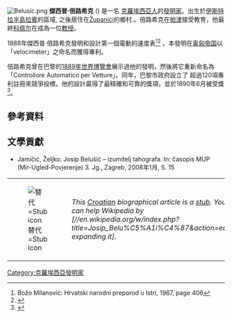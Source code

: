 [[File:Belusic.png|thumb]]
'''傑西普·倍路希克''' ({{bd|1847年|||}}) 是一名 [[克羅埃西亞人|克羅埃西亞人]]的[[发明|發明家]]。出生於[[伊斯特拉半島|伊斯特拉半島]][[拉賓_(克羅地亞)|拉賓]]的區域, 之後居住在[[Županići|Županići]]的鄉村.。倍路希克在[[帕津|帕津]]接受教育，他最終[[科佩尔|科佩尔]]在成為一位[[教授|教授]]。

1888年傑西普·倍路希克發明和設計第一個電動的速度表<ref>Božo Milanović: Hrvatski narodni preporod u Istri, 1967, page 406</ref><ref>{{Cite web |url=http://www.wisegeek.com/what-is-a-speedometer.htm |title=存档副本 |accessdate=2016-10-28 |archive-date=2020-10-29 |archive-url=https://web.archive.org/web/20201029202853/https://www.wisegeek.com/what-is-a-speedometer.htm |dead-url=no }}</ref> 。本發明在[[奥匈帝国|奥匈帝国]]以「velocimeter」之命名而獲得專利。

倍路希克曾在巴黎的[[1889年世界博覽會|1889年世界博覽會]]展示過他的發明，然後將它重新命名為「Controllore Automatico per Vetture」。同年，巴黎市政府設立了 超過120項專利註冊來競爭投標。他的設計贏得了最精確和可靠的獎項，並於1890年6月被受獎<ref>{{Cite web |url=http://en.genius-croatia.com/dt_portfolio/josip-belusic/ |title=存档副本 |accessdate=2016-10-28 |archive-date=2020-01-31 |archive-url=https://web.archive.org/web/20200131083549/http://en.genius-croatia.com/dt_portfolio/josip-belusic/ |dead-url=no }}</ref>。

== 參考資料 ==
{{Reflist}}

== 文學貢獻 ==
* Jamičić, Željko: Josip Belušić – izumitelj tahografa. In: časopis MUP (Mir-Ugled-Povjerenje) 3. Jg., Zagreb, 2008年1月, S. 15
{| class="metadata plainlinks stub" style="background: transparent; margin-bottom: 10px;"
| id="50" |[[File:Coat_of_arms_of_Croatia.svg|替代=Stub icon]]
| id="53" |''This [[克罗地亚|Croatian]] biographical article is a [[Wikipedia:小作品|stub]]. You can help Wikipedia by [//en.wikipedia.org/w/index.php?title=Josip_Belu%C5%A1i%C4%87&action=edit expanding it].''<div class="plainlinks hlist navbar mini" id="59" style="position: absolute; right: 15px; display: none;">
* <abbr title="View this template">v</abbr>
* <abbr title="Discuss this template">t</abbr>
* [//en.wikipedia.org/w/index.php?title=Template:Croatia-bio-stub&action=edit <abbr title="Edit this template">e</abbr>]
</div>
|}

[[Category:克羅埃西亞發明家|Category:克羅埃西亞發明家]]